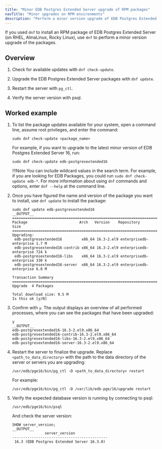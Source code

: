 ```yaml
---
title: "Minor EDB Postgres Extended Server upgrade of RPM packages"
navTitle: "Minor upgrades on RPM environments"
description: "Perform a minor version upgrade of EDB Postgres Extended Server with the dnf package manager"
---
```


If you used `dnf` to install an RPM package of EDB Postgres Extended Server (on RHEL, AlmaLinux, Rocky Linux), use `dnf` to perform a minor version upgrade of the packages.

## Overview 

1.  Check for available updates with `dnf check-update`. 

1.  Upgrade the EDB Postgres Extended Server packages with `dnf update`. 

1.  Restart the server with `pg_ctl`. 

1.  Verify the server version with psql. 

## Worked example

1.  To list the package updates available for your system, open a command line, assume root privileges, and enter the command:

    ```shell
    sudo dnf check-update <package_name>
    ```

    For example, if you want to upgrade to the latest minor version of EDB Postgres Extended Server 16, run: 

    ```shell
    sudo dnf check-update edb-postgresextended16
    ```

    !!!Note
       You can include wildcard values in the search term. For example, if you are looking for EDB Packages, you could run `sudo dnf check-update edb-*`. For more information about using `dnf` commands and options, enter `dnf --help` at the command line.

1.  Once you have figured the name and version of the package you want to install, use `dnf update` to install the package:

    ```shell
    sudo dnf update edb-postgresextended16
    __OUTPUT__
    ================================================================================
    Package                        Arch   Version    Repository               Size
    ================================================================================
    Upgrading:
     edb-postgresextended16         x86_64 16.3-2.el9 enterprisedb-enterprise 1.7 M
     edb-postgresextended16-contrib x86_64 16.3-2.el9 enterprisedb-enterprise 724 k
     edb-postgresextended16-libs    x86_64 16.3-2.el9 enterprisedb-enterprise 330 k
     edb-postgresextended16-server  x86_64 16.3-2.el9 enterprisedb-enterprise 6.8 M

    Transaction Summary
    ================================================================================
    Upgrade  4 Packages
    
    Total download size: 9.5 M
    Is this ok [y/N]
    ```

1.  Confirm with `y`. The output displays an overview of all performed processes, where you can see the packages that have been upgraded:

    ```shell
    y
    __OUTPUT__
    edb-postgresextended16-16.3-2.el9.x86_64
    edb-postgresextended16-contrib-16.3-2.el9.x86_64
    edb-postgresextended16-libs-16.3-2.el9.x86_64
    edb-postgresextended16-server-16.3-2.el9.x86_64
    ```

1.  Restart the server to finalize the upgrade. Replace `<path_to_data_directory>` with the path to the data directory of the server or servers you are upgrading:

    ```shell
    /usr/edb/pge16/bin/pg_ctl -D <path_to_data_directory> restart
    ```

    For example: 

    ```shell
    /usr/edb/pge16/bin/pg_ctl -D /var/lib/edb-pge/16/upgrade restart
    ```

1.  Verify the expected database version is running by connecting to psql: 

    ```shell
    /usr/edb/pge16/bin/psql
    ```
    
    And check the server version: 

    ```psql
    SHOW server_version;
    __OUTPUT__
                   server_version
    --------------------------------------------
     16.3 (EDB Postgres Extended Server 16.3.0)
    ```
    